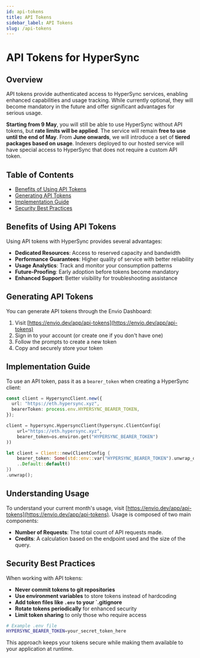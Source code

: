 ```yaml
---
id: api-tokens
title: API Tokens
sidebar_label: API Tokens
slug: /api-tokens
---
```



# API Tokens for HyperSync

## Overview

API tokens provide authenticated access to HyperSync services, enabling enhanced capabilities and usage tracking. While currently optional, they will become mandatory in the future and offer significant advantages for serious usage.

**Starting from 9 May**, you will still be able to use HyperSync without API tokens, but **rate limits will be applied**. The service will remain **free to use until the end of May**. From **June onwards**, we will introduce a set of **tiered packages based on usage**. Indexers deployed to our hosted service will have special access to HyperSync that does not require a custom API token.

## Table of Contents

- [Benefits of Using API Tokens](#benefits-of-using-api-tokens)
- [Generating API Tokens](#generating-api-tokens)
- [Implementation Guide](#implementation-guide)
- [Security Best Practices](#security-best-practices)

## Benefits of Using API Tokens

Using API tokens with HyperSync provides several advantages:

- **Dedicated Resources**: Access to reserved capacity and bandwidth
- **Performance Guarantees**: Higher quality of service with better reliability
- **Usage Analytics**: Track and monitor your consumption patterns
- **Future-Proofing**: Early adoption before tokens become mandatory
- **Enhanced Support**: Better visibility for troubleshooting assistance

## Generating API Tokens

You can generate API tokens through the Envio Dashboard:

1. Visit [https://envio.dev/app/api-tokens](https://envio.dev/app/api-tokens)
2. Sign in to your account (or create one if you don't have one)
3. Follow the prompts to create a new token
4. Copy and securely store your token

## Implementation Guide

To use an API token, pass it as a `bearer_token` when creating a HyperSync client:

<Tabs>
  <TabItem value="typescript" label="TypeScript/JavaScript">

```typescript
const client = HypersyncClient.new({
  url: "https://eth.hypersync.xyz",
  bearerToken: process.env.HYPERSYNC_BEARER_TOKEN,
});
```

  </TabItem>
  <TabItem value="python" label="Python">

```python
client = hypersync.HypersyncClient(hypersync.ClientConfig(
    url="https://eth.hypersync.xyz",
    bearer_token=os.environ.get("HYPERSYNC_BEARER_TOKEN")
))
```

  </TabItem>
  <TabItem value="rust" label="Rust">

```rust
let client = Client::new(ClientConfig {
    bearer_token: Some(std::env::var("HYPERSYNC_BEARER_TOKEN").unwrap_or_default()),
    ..Default::default()
})
.unwrap();
```

  </TabItem>
</Tabs>

## Understanding Usage

To understand your current month's usage, visit [https://envio.dev/app/api-tokens](https://envio.dev/app/api-tokens). Usage is composed of two main components:

- **Number of Requests**: The total count of API requests made.
- **Credits**: A calculation based on the endpoint used and the size of the query.

## Security Best Practices

When working with API tokens:

- **Never commit tokens to git repositories**
- **Use environment variables** to store tokens instead of hardcoding
- **Add token files like `.env` to your `.gitignore**
- **Rotate tokens periodically** for enhanced security
- **Limit token sharing** to only those who require access

```bash
# Example .env file
HYPERSYNC_BEARER_TOKEN=your_secret_token_here
```

This approach keeps your tokens secure while making them available to your application at runtime.
